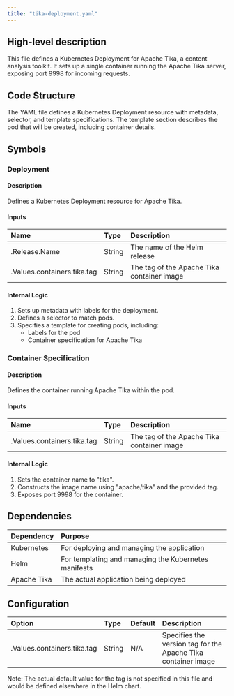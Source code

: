 ```yaml
---
title: "tika-deployment.yaml"
---
```


## High-level description
This file defines a Kubernetes Deployment for Apache Tika, a content analysis toolkit. It sets up a single container running the Apache Tika server, exposing port 9998 for incoming requests.

## Code Structure
The YAML file defines a Kubernetes Deployment resource with metadata, selector, and template specifications. The template section describes the pod that will be created, including container details.

## Symbols

### Deployment
#### Description
Defines a Kubernetes Deployment resource for Apache Tika.

#### Inputs
| Name | Type | Description |
|:-----|:-----|:------------|
| .Release.Name | String | The name of the Helm release |
| .Values.containers.tika.tag | String | The tag of the Apache Tika container image |

#### Internal Logic
1. Sets up metadata with labels for the deployment.
2. Defines a selector to match pods.
3. Specifies a template for creating pods, including:
   - Labels for the pod
   - Container specification for Apache Tika

### Container Specification
#### Description
Defines the container running Apache Tika within the pod.

#### Inputs
| Name | Type | Description |
|:-----|:-----|:------------|
| .Values.containers.tika.tag | String | The tag of the Apache Tika container image |

#### Internal Logic
1. Sets the container name to "tika".
2. Constructs the image name using "apache/tika" and the provided tag.
3. Exposes port 9998 for the container.

## Dependencies
| Dependency | Purpose |
|:-----------|:--------|
| Kubernetes | For deploying and managing the application |
| Helm | For templating and managing the Kubernetes manifests |
| Apache Tika | The actual application being deployed |

## Configuration
| Option | Type | Default | Description |
|:-------|:-----|:--------|:------------|
| .Values.containers.tika.tag | String | N/A | Specifies the version tag for the Apache Tika container image |

Note: The actual default value for the tag is not specified in this file and would be defined elsewhere in the Helm chart.